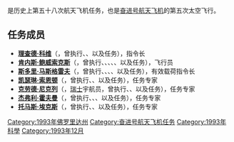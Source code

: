 {{distinguish|STS-61-A|STS-61-B|STS-61-C}}
{{noteTA
|G1=Aero
}}
{{Infobox spaceflight
| operator           = [[美国国家航空航天局|美国国家航空航天局]]
| name               = {{lang|en|STS-61}}
| insignia           = Sts-61-patch.png
| spacecraft         = [[奮進號太空梭|奋进号]]
| crew_size          = 7
| launch_site        = 佛罗里达州[[肯尼迪航天中心|肯尼迪航天中心]]<br />{{lang|en|LC 39B}}
| launch_date        = 1993年12月2日<br />4:26 {{lang|en|EST}}
| landing_date       = 1993年12月13日<br />12:26:25 {{lang|en|EST}}
| launch_mass        = 
| landing_mass       = {{convert|94972|kg|lb|abbr=on}}
| payload_mass       = {{convert|10949|kg|lb|abbr=on}}
| mission_duration   = 10天19小时58分钟37秒
| orbit_apoapsis     = 576千米
| orbit_periapsis    = 291千米
| apsis              = 地
| orbit_reference    = [[地心轨道|地心轨道]]
| orbit_regime       = [[近地轨道|近地轨道]]
| orbit_inclination  = 28.45°
| orbit_period       = 93.3分钟
| distance_travelled = 7,135,464千米

| crew_photo         = Sts-61_crew.jpg
| crew_photo_caption = 后排左起：科维、霍夫曼、埃克斯<br />前排左起：鲍威索克斯、索恩顿、马斯格雷夫、尼克列
| next_mission       = [[File:Sts-60-patch.png|25px]] {{lang|en|[[STS-60|STS-60]]}}
| programme          = [[美國太空梭計劃|美國太空梭計劃]]
| previous_mission   = [[File:Sts-58-patch.png|25px]] {{lang|en|[[STS-58|STS-58]]}}
|}}

'''{{lang|en|STS-61}}'''是历史上第五十八次航天飞机任务，也是[[奮進號太空梭|奋进号航天飞机]]的第五次太空飞行。

== 任务成员 ==
* '''[[理查德·科维|理查德·科维]]'''（{{lang|en|Richard O. Covey}}，曾执行{{lang|en|[[STS-51-I|STS-51-I]]}}、{{lang|en|[[STS-26|STS-26]]}}、{{lang|en|[[STS-38|STS-38]]}}以及{{lang|en|STS-61}}任务），指令长
* '''[[肯内斯·鲍威索克斯|肯内斯·鲍威索克斯]]'''（{{lang|en|Kenneth D. Bowersox}}，曾执行{{lang|en|[[STS-50|STS-50]]}}、{{lang|en|STS-61}}、{{lang|en|[[STS-73|STS-73]]}}、{{lang|en|[[STS-82|STS-82]]}}、{{lang|en|[[STS-113|STS-113]]}}、{{lang|en|[[远征6号|远征6号]]}}以及{{lang|en|[[联盟TMA-1号|联盟TMA-1号]]}}任务），飞行员
* '''[[斯多里·马斯格雷夫|斯多里·马斯格雷夫]]'''（{{lang|en|Story Musgrave}}，曾执行{{lang|en|[[STS-6|STS-6]]}}、{{lang|en|[[STS-51-F|STS-51-F]]}}、{{lang|en|[[STS-33|STS-33]]}}、{{lang|en|[[STS-44|STS-44]]}}、{{lang|en|STS-61}}以及{{lang|en|[[STS-80|STS-80]]}}任务），有效载荷指令长
* '''[[凯瑟琳·索恩顿|凯瑟琳·索恩顿]]'''（{{lang|en|Kathryn C. Thornton}}，曾执行{{lang|en|[[STS-33|STS-33]]}}、{{lang|en|[[STS-49|STS-49]]}}、{{lang|en|STS-61}}以及{{lang|en|[[STS-73|STS-73]]}}任务），任务专家
* '''[[克劳德·尼克列|克劳德·尼克列]]'''（{{lang|en|Claude Nicollier}}，[[瑞士|瑞士]]宇航员，曾执行{{lang|en|[[STS-46|STS-46]]}}、{{lang|en|STS-61}}、{{lang|en|[[STS-75|STS-75]]}}以及{{lang|en|[[STS-103|STS-103]]}}任务），任务专家
* '''[[杰弗利·霍夫曼|杰弗利·霍夫曼]]'''（{{lang|en|Jeffrey A. Hoffman}}，曾执行{{lang|en|[[STS-51-D|STS-51-D]]}}、{{lang|en|[[STS-35|STS-35]]}}、{{lang|en|[[STS-46|STS-46]]}}、{{lang|en|STS-61}}以及{{lang|en|[[STS-75|STS-75]]}}任务），任务专家
* '''[[托马斯·埃克斯|托马斯·埃克斯]]'''（{{lang|en|Thomas D. Akers}}，曾执行{{lang|en|[[STS-41|STS-41]]}}、{{lang|en|[[STS-49|STS-49]]}}、{{lang|en|STS-61}}以及{{lang|en|[[STS-79|STS-79]]}}任务），任务专家

{{奋进号航天飞机}}

[[Category:1993年佛罗里达州|Category:1993年佛罗里达州]]
[[Category:奋进号航天飞机任务|Category:奋进号航天飞机任务]]
[[Category:1993年科學|Category:1993年科學]]
[[Category:1993年12月|Category:1993年12月]]
